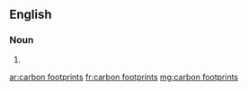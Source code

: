 ==English==

===Noun===
{{head|en|plural|head=[[carbon]] [[footprint]]s}}

# {{plural of|carbon footprint|lang=en}}

[[ar:carbon footprints]]
[[fr:carbon footprints]]
[[mg:carbon footprints]]